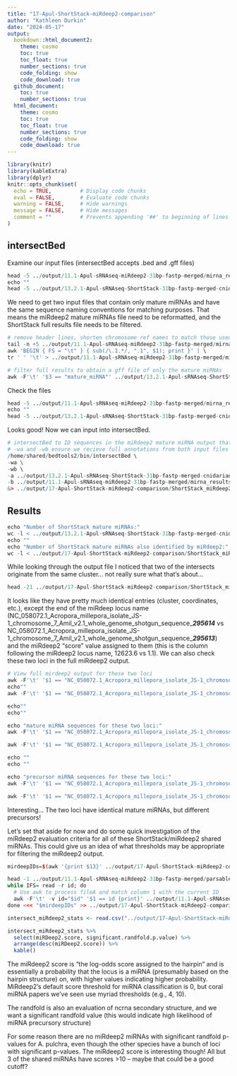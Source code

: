 ```yaml
---
title: "17-Apul-ShortStack-miRdeep2-comparison"
author: "Kathleen Durkin"
date: "2024-05-17"
output: 
  bookdown::html_document2:
    theme: cosmo
    toc: true
    toc_float: true
    number_sections: true
    code_folding: show
    code_download: true
  github_document:
    toc: true
    number_sections: true
  html_document:
    theme: cosmo
    toc: true
    toc_float: true
    number_sections: true
    code_folding: show
    code_download: true
---
```


```r
library(knitr)
library(kableExtra)
library(dplyr)
knitr::opts_chunk$set(
  echo = TRUE,         # Display code chunks
  eval = FALSE,        # Evaluate code chunks
  warning = FALSE,     # Hide warnings
  message = FALSE,     # Hide messages
  comment = ""         # Prevents appending '##' to beginning of lines in code output
)
```

## intersectBed

Examine our input files (intersectBed accepts .bed and .gff files)

```r
head -5 ../output/11.1-Apul-sRNAseq-miRdeep2-31bp-fastp-merged/mirna_results_03_04_2024_t_13_00_39/novel_mature_03_04_2024_t_13_00_39_score-50_to_na.bed
echo ""
head -5 ../output/13.2.1-Apul-sRNAseq-ShortStack-31bp-fastp-merged-cnidarian_miRBase/ShortStack_out/Results.gff3
```

We need to get two input files that contain only mature miRNAs and have the same sequence naming conventions for matching purposes. That means the miRdeep2 mature miRNAs file need to be reformatted, and the ShortStack full results file needs to be filtered.

```r
# remove header lines, shorten chromosome ref names to match those used in ShortStack output, and ensure final file is tab-delimited instead of space-delimited
tail -n +5 ../output/11.1-Apul-sRNAseq-miRdeep2-31bp-fastp-merged/mirna_results_03_04_2024_t_13_00_39/novel_mature_03_04_2024_t_13_00_39_score-50_to_na.bed | \
awk 'BEGIN { FS = "\t" } { sub(/\.1.*/, ".1", $1); print }' | \
tr ' ' '\t' > ../output/11.1-Apul-sRNAseq-miRdeep2-31bp-fastp-merged/mirna_results_03_04_2024_t_13_00_39/novel_mature_03_04_2024_t_13_00_39_score-50_to_na_formatted.bed

# filter full results to obtain a gff file of only the mature miRNAs
awk -F'\t' '$3 == "mature_miRNA"' ../output/13.2.1-Apul-sRNAseq-ShortStack-31bp-fastp-merged-cnidarian_miRBase/ShortStack_out/Results.gff3 > ../output/13.2.1-Apul-sRNAseq-ShortStack-31bp-fastp-merged-cnidarian_miRBase/ShortStack_out/Results_mature.gff3
```

Check the files

```r
head -5 ../output/11.1-Apul-sRNAseq-miRdeep2-31bp-fastp-merged/mirna_results_03_04_2024_t_13_00_39/novel_mature_03_04_2024_t_13_00_39_score-50_to_na_formatted.bed
echo ""
head -5 ../output/13.2.1-Apul-sRNAseq-ShortStack-31bp-fastp-merged-cnidarian_miRBase/ShortStack_out/Results_mature.gff3
```

Looks good! Now we can input into intersectBed.

```r
# intersectBed to ID sequences in the miRdeep2 mature miRNA output that match mature miRNAs ID'd by ShortStack
# -wa and -wb ensure we recieve full annotations from both input files in the output
/home/shared/bedtools2/bin/intersectBed \
-wa \
-wb \
-a ../output/13.2.1-Apul-sRNAseq-ShortStack-31bp-fastp-merged-cnidarian_miRBase/ShortStack_out/Results_mature.gff3 \
-b ../output/11.1-Apul-sRNAseq-miRdeep2-31bp-fastp-merged/mirna_results_03_04_2024_t_13_00_39/novel_mature_03_04_2024_t_13_00_39_score-50_to_na_formatted.bed \
&> ../output/17-Apul-ShortStack-miRdeep2-comparison/ShortStack_miRdeep2_mature_intersect.bed

```

## Results

```r
echo "Number of ShortStack mature miRNAs:"
wc -l < ../output/13.2.1-Apul-sRNAseq-ShortStack-31bp-fastp-merged-cnidarian_miRBase/ShortStack_out/Results_mature.gff3
echo ""
echo "Number of ShortStack mature miRNAs also identified by miRdeep2:"
wc -l < ../output/17-Apul-ShortStack-miRdeep2-comparison/ShortStack_miRdeep2_mature_intersect.bed
```

While looking through the output file I noticed that two of the intersects originate from the same cluster... not really sure what that's about...

```r
head -21 ../output/17-Apul-ShortStack-miRdeep2-comparison/ShortStack_miRdeep2_mature_intersect.bed | tail -2
```

It looks like they have pretty much identical entries (cluster, coordinates, etc.), except the end of the miRdeep locus name (NC_058072.1_Acropora_millepora_isolate_JS-1_chromosome_7\_Amil_v2.1_whole_genome_shotgun_sequence\_***295614*** vs NC_058072.1_Acropora_millepora_isolate_JS-1_chromosome_7\_Amil_v2.1_whole_genome_shotgun_sequence\_***295613***) and the miRdeep2 "score" value assigned to them (this is the column following the miRdeep2 locus name, 12623.6 vs 1.1). We can also check these two loci in the full miRdeep2 output.
```r

# View full mirdeep2 output for these two loci
awk -F'\t' '$1 == "NC_058072.1_Acropora_millepora_isolate_JS-1_chromosome_7_Amil_v2.1_whole_genome_shotgun_sequence_295614"' ../output/11.1-Apul-sRNAseq-miRdeep2-31bp-fastp-merged/parsable-result_03_04_2024_t_13_00_39.csv
echo""
awk -F'\t' '$1 == "NC_058072.1_Acropora_millepora_isolate_JS-1_chromosome_7_Amil_v2.1_whole_genome_shotgun_sequence_295613"' ../output/11.1-Apul-sRNAseq-miRdeep2-31bp-fastp-merged/parsable-result_03_04_2024_t_13_00_39.csv

echo""
echo""

echo "mature miRNA sequences for these two loci:"
awk -F'\t' '$1 == "NC_058072.1_Acropora_millepora_isolate_JS-1_chromosome_7_Amil_v2.1_whole_genome_shotgun_sequence_295614"' ../output/11.1-Apul-sRNAseq-miRdeep2-31bp-fastp-merged/parsable-result_03_04_2024_t_13_00_39.csv | awk '{print $13}'

awk -F'\t' '$1 == "NC_058072.1_Acropora_millepora_isolate_JS-1_chromosome_7_Amil_v2.1_whole_genome_shotgun_sequence_295613"' ../output/11.1-Apul-sRNAseq-miRdeep2-31bp-fastp-merged/parsable-result_03_04_2024_t_13_00_39.csv | awk '{print $13}'

echo ""
echo ""

echo "precursor miRNA sequences for these two loci:"
awk -F'\t' '$1 == "NC_058072.1_Acropora_millepora_isolate_JS-1_chromosome_7_Amil_v2.1_whole_genome_shotgun_sequence_295614"' ../output/11.1-Apul-sRNAseq-miRdeep2-31bp-fastp-merged/parsable-result_03_04_2024_t_13_00_39.csv | awk '{print $15}'

awk -F'\t' '$1 == "NC_058072.1_Acropora_millepora_isolate_JS-1_chromosome_7_Amil_v2.1_whole_genome_shotgun_sequence_295613"' ../output/11.1-Apul-sRNAseq-miRdeep2-31bp-fastp-merged/parsable-result_03_04_2024_t_13_00_39.csv | awk '{print $15}'
```
Interesting... The two loci have identical mature miRNAs, but different precursors!


Let's set that aside for now and do some quick investigation of the miRdeep2 evaluation criteria for all of these ShortStack/miRdeep2 shared miRNAs. This could give us an idea of what thresholds may be appropriate for filtering the miRdeep2 output. 
```r
mirdeepIDs=$(awk '{print $13}' ../output/17-Apul-ShortStack-miRdeep2-comparison/ShortStack_miRdeep2_mature_intersect.bed)

head -1 ../output/11.1-Apul-sRNAseq-miRdeep2-31bp-fastp-merged/parsable-result_03_04_2024_t_13_00_39.csv > ../output/17-Apul-ShortStack-miRdeep2-comparison/intersect_miRdeep2_stats.txt
while IFS= read -r id; do
  # Use awk to process fileA and match column 1 with the current ID
  awk -F'\t' -v id="$id" '$1 == id {print}' ../output/11.1-Apul-sRNAseq-miRdeep2-31bp-fastp-merged/parsable-result_03_04_2024_t_13_00_39.csv
done <<< "$mirdeepIDs" >> ../output/17-Apul-ShortStack-miRdeep2-comparison/intersect_miRdeep2_stats.txt
```

```r
intersect_miRdeep2_stats <- read.csv("../output/17-Apul-ShortStack-miRdeep2-comparison/intersect_miRdeep2_stats.txt", sep="\t")

intersect_miRdeep2_stats %>% 
  select(miRDeep2.score, significant.randfold.p.value) %>% 
  arrange(desc(miRDeep2.score)) %>%
  kable()
```

The miRdeep2 score is "the log-odds score assigned to the hairpin" and is essentially a probability that the locus is a miRNA (presumably based on the hairpin structure) on, with higher values indicating higher probability. MiRdeep2's default score threshold for miRNA classification is 0, but coral miRNA papers we've seen use myriad thresholds (e.g., 4, 10).

The randfold is also an evaluation of ncrna secondary structure, and we want a significant randfold value (this would indicate high likelihood of miRNA precursory structure)

For some reason there are no miRdeep2 miRNAs with significant randfold p-values for A. pulchra, even though the other species have a bunch of loci with significant p-values. The miRdeep2 score is interesting though! All but 3 of the shared miRNAs have scores >10 -- maybe that could be a good cutoff?
